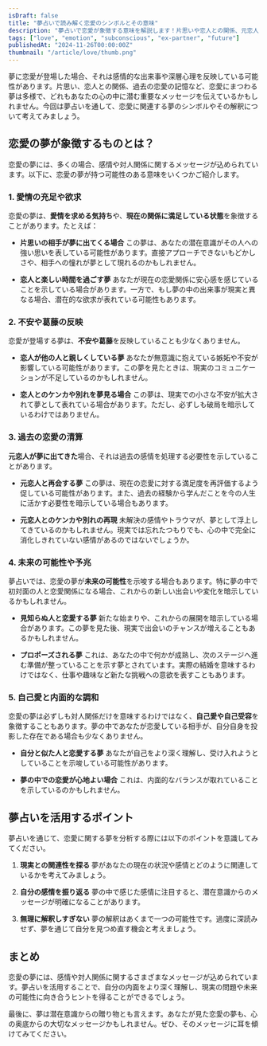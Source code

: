 ```yaml
---
isDraft: false
title: "夢占いで読み解く恋愛のシンボルとその意味"
description: "夢占いで恋愛が象徴する意味を解説します！片思いや恋人との関係、元恋人の登場など、夢に現れる恋愛シンボルが示す潜在意識や未来の暗示を心理学的に考察します。"
tags: ["love", "emotion", "subconscious", "ex-partner", "future"]
publishedAt: "2024-11-26T00:00:00Z"
thumbnail: "/article/love/thumb.png"
---
```


夢に恋愛が登場した場合、それは感情的な出来事や深層心理を反映している可能性があります。片思い、恋人との関係、過去の恋愛の記憶など、恋愛にまつわる夢は多様で、どれもあなたの心の中に潜む重要なメッセージを伝えているかもしれません。今回は夢占いを通して、恋愛に関連する夢のシンボルやその解釈について考えてみましょう。

<TableOfContents />

## 恋愛の夢が象徴するものとは？

恋愛の夢には、多くの場合、感情や対人関係に関するメッセージが込められています。以下に、恋愛の夢が持つ可能性のある意味をいくつかご紹介します。

### 1. <strong>愛情の充足や欲求</strong>

恋愛の夢は、<strong>愛情を求める気持ち</strong>や、<strong>現在の関係に満足している状態</strong>を象徴することがあります。たとえば：

- <strong>片思いの相手が夢に出てくる場合</strong>
  この夢は、あなたの潜在意識がその人への強い思いを表している可能性があります。直接アプローチできないもどかしさや、相手への憧れが夢として現れるのかもしれません。

- <strong>恋人と楽しい時間を過ごす夢</strong>
  あなたが現在の恋愛関係に安心感を感じていることを示している場合があります。一方で、もし夢の中の出来事が現実と異なる場合、潜在的な欲求が表れている可能性もあります。

### 2. <strong>不安や葛藤の反映</strong>

恋愛が登場する夢は、<strong>不安や葛藤</strong>を反映していることも少なくありません。

- <strong>恋人が他の人と親しくしている夢</strong>
  あなたが無意識に抱えている嫉妬や不安が影響している可能性があります。この夢を見たときは、現実のコミュニケーションが不足しているのかもしれません。

- <strong>恋人とのケンカや別れを夢見る場合</strong>
  この夢は、現実での小さな不安が拡大されて夢として表れている場合があります。ただし、必ずしも破局を暗示しているわけではありません。

### 3. <strong>過去の恋愛の清算</strong>

<strong>元恋人が夢に出てきた</strong>場合、それは過去の感情を処理する必要性を示していることがあります。

- <strong>元恋人と再会する夢</strong>
  この夢は、現在の恋愛に対する満足度を再評価するよう促している可能性があります。また、過去の経験から学んだことを今の人生に活かす必要性を暗示している場合もあります。

- <strong>元恋人とのケンカや別れの再現</strong>
  未解決の感情やトラウマが、夢として浮上してきているのかもしれません。現実では忘れたつもりでも、心の中で完全に消化しきれていない感情があるのではないでしょうか。

### 4. <strong>未来の可能性や予兆</strong>

夢占いでは、恋愛の夢が<strong>未来の可能性</strong>を示唆する場合もあります。特に夢の中で初対面の人と恋愛関係になる場合、これからの新しい出会いや変化を暗示しているかもしれません。

- <strong>見知らぬ人と恋愛する夢</strong>
  新たな始まりや、これからの展開を暗示している場合があります。この夢を見た後、現実で出会いのチャンスが増えることもあるかもしれません。

- <strong>プロポーズされる夢</strong>
  これは、あなたの中で何かが成熟し、次のステージへ進む準備が整っていることを示す夢とされています。実際の結婚を意味するわけではなく、仕事や趣味など新たな挑戦への意欲を表すこともあります。

### 5. <strong>自己愛と内面的な調和</strong>

恋愛の夢は必ずしも対人関係だけを意味するわけではなく、<strong>自己愛や自己受容</strong>を象徴することもあります。夢の中であなたが恋愛している相手が、自分自身を投影した存在である場合も少なくありません。

- <strong>自分と似た人と恋愛する夢</strong>
  あなたが自己をより深く理解し、受け入れようとしていることを示唆している可能性があります。

- <strong>夢の中での恋愛が心地よい場合</strong>
  これは、内面的なバランスが取れていることを示しているのかもしれません。

## 夢占いを活用するポイント

夢占いを通じて、恋愛に関する夢を分析する際には以下のポイントを意識してみてください。

1. <strong>現実との関連性を探る</strong>
   夢があなたの現在の状況や感情とどのように関連しているかを考えてみましょう。

2. <strong>自分の感情を振り返る</strong>
   夢の中で感じた感情に注目すると、潜在意識からのメッセージが明確になることがあります。

3. <strong>無理に解釈しすぎない</strong>
   夢の解釈はあくまで一つの可能性です。過度に深読みせず、夢を通じて自分を見つめ直す機会と考えましょう。

## まとめ

恋愛の夢には、感情や対人関係に関するさまざまなメッセージが込められています。夢占いを活用することで、自分の内面をより深く理解し、現実の問題や未来の可能性に向き合うヒントを得ることができるでしょう。

最後に、夢は潜在意識からの贈り物とも言えます。あなたが見た恋愛の夢も、心の奥底からの大切なメッセージかもしれません。ぜひ、そのメッセージに耳を傾けてみてください。
